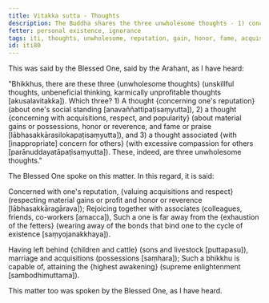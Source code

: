 ```yaml
---
title: Vitakka sutta - Thoughts
description: The Buddha shares the three unwholesome thoughts - 1) concerning one's reputation, 2) concerning acquisitions, respect, and popularity, and 3) associated with inappropriate concern for others.
fetter: personal existence, ignorance
tags: iti, thoughts, unwholesome, reputation, gain, honor, fame, acquisitions, respect, popularity, compassion, iti50-99
id: iti80
---
```


This was said by the Blessed One, said by the Arahant, as I have heard:

"Bhikkhus, there are these three \{unwholesome thoughts} (unskillful thoughts, unbeneficial thinking, karmically unprofitable thoughts [akusalavitakka]). Which three? 1) A thought \{concerning one's reputation} (about one's social standing [anavaññattipaṭisaṃyutta]), 2) a thought \{concerning with acquisitions, respect, and popularity} (about material gains or possessions, honor or reverence, and fame or praise [lābhasakkārasilokapaṭisaṃyutta]), and 3) a thought associated \{with [inappropriate] concern for others} (with excessive compassion for others [parānuddayatāpaṭisaṃyutta]). These, indeed, are three unwholesome thoughts."

The Blessed One spoke on this matter. In this regard, it is said:

Concerned with one's reputation,
\{valuing acquisitions and respect} (respecting material gains or profit and honor or reverence [lābhasakkāragārava]);
Rejoicing together with associates (colleagues, friends, co-workers [amacca]),
Such a one is far away from the \{exhaustion of the fetters} (wearing away of the bonds that bind one to the cycle of existence [saṃyojanakkhaya]).

Having left behind \{children and cattle} (sons and livestock [puttapasu]),
marriage and acquisitions (possessions [saṃhara]);
Such a bhikkhu is capable of,
attaining the \{highest awakening} (supreme enlightenment [sambodhimuttama]).

This matter too was spoken by the Blessed One, as I have heard.